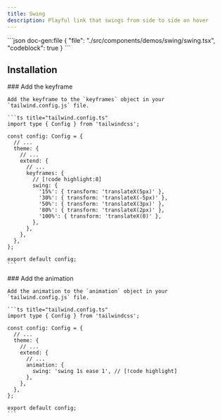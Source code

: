 ```yaml
---
title: Swing
description: Playful link that swings from side to side on hover
---
```


<ComponentPreview name='swing'>
```json doc-gen:file
{
  "file": "./src/components/demos/swing/swing.tsx",
  "codeblock": true
}
```
</ComponentPreview>

## Installation

<Steps>

  <Step>
    ### Add the keyframe

    Add the keyframe to the `keyframes` object in your `tailwind.config.js` file.

    ```ts title="tailwind.config.ts"
    import type { Config } from 'tailwindcss';

    const config: Config = {
      // ...
      theme: {
        // ...
        extend: {
          // ...
          keyframes: {
            // [!code highlight:8]
            swing: {
              '15%': { transform: 'translateX(5px)' },
              '30%': { transform: 'translateX(-5px)' },
              '50%': { transform: 'translateX(3px)' },
              '80%': { transform: 'translateX(2px)' },
              '100%': { transform: 'translateX(0)' },
            },
          },
        },
      },
    };

    export default config;
    ```

  </Step>

  <Step>
    ### Add the animation

    Add the animation to the `animation` object in your `tailwind.config.js` file.

    ```ts title="tailwind.config.ts"
    import type { Config } from 'tailwindcss';

    const config: Config = {
      // ...
      theme: {
        // ...
        extend: {
          // ...
          animation: {
            swing: 'swing 1s ease 1', // [!code highlight]
          },
        },
      },
    };

    export default config;
    ```

  </Step>

</Steps>
